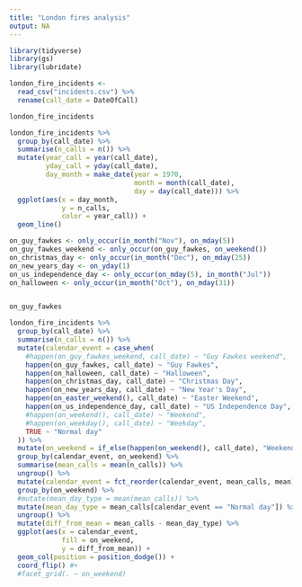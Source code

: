 ```yaml
---
title: "London fires analysis"
output: NA
---
```


```r
library(tidyverse)
library(gs)
library(lubridate)
```

```r
london_fire_incidents <- 
  read_csv("incidents.csv") %>% 
  rename(call_date = DateOfCall)

london_fire_incidents
```

```r
london_fire_incidents %>% 
  group_by(call_date) %>% 
  summarise(n_calls = n()) %>%
  mutate(year_call = year(call_date),
         yday_call = yday(call_date),
         day_month = make_date(year = 1970,
                               month = month(call_date), 
                               day = day(call_date))) %>%
  ggplot(aes(x = day_month, 
             y = n_calls,
             color = year_call)) +
  geom_line()
```

```r
on_guy_fawkes <- only_occur(in_month("Nov"), on_mday(5))
on_guy_fawkes_weekend <- only_occur(on_guy_fawkes, on_weekend())
on_christmas_day <- only_occur(in_month("Dec"), on_mday(25))
on_new_years_day <- on_yday(1)
on_us_independence_day <- only_occur(on_mday(5), in_month("Jul"))
on_halloween <- only_occur(in_month("Oct"), on_mday(31))


on_guy_fawkes
```


```r
london_fire_incidents %>% 
  group_by(call_date) %>% 
  summarise(n_calls = n()) %>% 
  mutate(calendar_event = case_when(
    #happen(on_guy_fawkes_weekend, call_date) ~ "Guy Fawkes weekend",
    happen(on_guy_fawkes, call_date) ~ "Guy Fawkes",
    happen(on_halloween, call_date) ~ "Halloween",
    happen(on_christmas_day, call_date) ~ "Christmas Day",
    happen(on_new_years_day, call_date) ~ "New Year's Day",
    happen(on_easter_weekend(), call_date) ~ "Easter Weekend",
    happen(on_us_independence_day, call_date) ~ "US Independence Day",
    #happen(on_weekend(), call_date) ~ "Weekend",
    #happen(on_weekday(), call_date) ~ "Weekday",
    TRUE ~ "Normal day"
  )) %>% 
  mutate(on_weekend = if_else(happen(on_weekend(), call_date), "Weekend", "Weekday")) %>% 
  group_by(calendar_event, on_weekend) %>% 
  summarise(mean_calls = mean(n_calls)) %>%
  ungroup() %>% 
  mutate(calendar_event = fct_reorder(calendar_event, mean_calls, mean)) %>% 
  group_by(on_weekend) %>% 
  #mutate(mean_day_type = mean(mean_calls)) %>% 
  mutate(mean_day_type = mean_calls[calendar_event == "Normal day"]) %>% 
  ungroup() %>% 
  mutate(diff_from_mean = mean_calls - mean_day_type) %>% 
  ggplot(aes(x = calendar_event, 
             fill = on_weekend,
             y = diff_from_mean)) +
  geom_col(position = position_dodge()) +
  coord_flip() #+
  #facet_grid(. ~ on_weekend)
```

